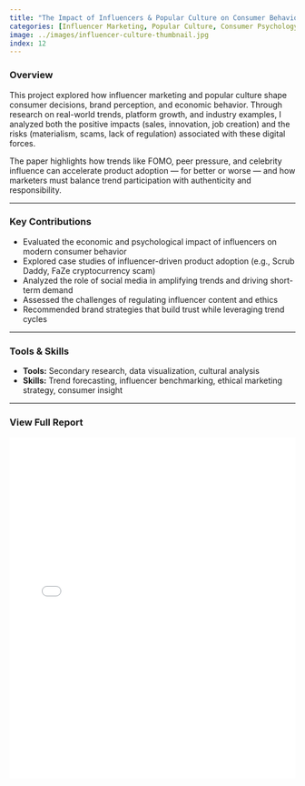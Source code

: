 ```yaml
---
title: "The Impact of Influencers & Popular Culture on Consumer Behavior"
categories: [Influencer Marketing, Popular Culture, Consumer Psychology, Digital Trends, Strategy]
image: ../images/influencer-culture-thumbnail.jpg
index: 12
---
```


### Overview

This project explored how influencer marketing and popular culture shape consumer decisions, brand perception, and economic behavior. Through research on real-world trends, platform growth, and industry examples, I analyzed both the positive impacts (sales, innovation, job creation) and the risks (materialism, scams, lack of regulation) associated with these digital forces.

The paper highlights how trends like FOMO, peer pressure, and celebrity influence can accelerate product adoption — for better or worse — and how marketers must balance trend participation with authenticity and responsibility.

---

### Key Contributions

- Evaluated the economic and psychological impact of influencers on modern consumer behavior
- Explored case studies of influencer-driven product adoption (e.g., Scrub Daddy, FaZe cryptocurrency scam)
- Analyzed the role of social media in amplifying trends and driving short-term demand
- Assessed the challenges of regulating influencer content and ethics
- Recommended brand strategies that build trust while leveraging trend cycles

---

### Tools & Skills

- **Tools:** Secondary research, data visualization, cultural analysis  
- **Skills:** Trend forecasting, influencer benchmarking, ethical marketing strategy, consumer insight

---

### View Full Report

<iframe src="../files/Influencers and the Popular Culture Effect On Our Economy.pdf" width="100%" height="600px" style="border: none;"></iframe>

